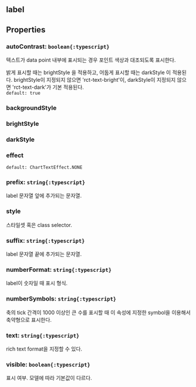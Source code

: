 ## label

## Properties

### autoContrast: `boolean{:typescript}`
텍스트가 data point 내부에 표시되는 경우 포인트 색상과 대조되도록 표시한다.


밝게 표시할 때는  brightStyle 을 적용하고,
어둡게 표시할 때는  darkStyle 이 적용된다.
brightStyle이 지정되지 않으면 'rct-text-bright'이,
darkStyle이 지정되지 않으면 'rct-text-dark'가 기본 적용된다.  
`default: true`  

### backgroundStyle

### brightStyle

### darkStyle

### effect


`default: ChartTextEffect.NONE`  

### prefix: `string{:typescript}`
label 문자열 앞에 추가되는 문자열.  

### style
스타일셋 혹은 class selector.  

### suffix: `string{:typescript}`
label 문자열 끝에 추가되는 문자열.  

### numberFormat: `string{:typescript}`
label이 숫자일 때 표시 형식.  

### numberSymbols: `string{:typescript}`
축의 tick 간격이 1000 이상인 큰 수를 표시할 때 
이 속성에 지정한 symbol을 이용해서 축약형으로 표시한다.  

### text: `string{:typescript}`
rich text format을 지정할 수 있다.  

### visible: `boolean{:typescript}`
표시 여부.
모델에 따라 기본값이 다르다.  
